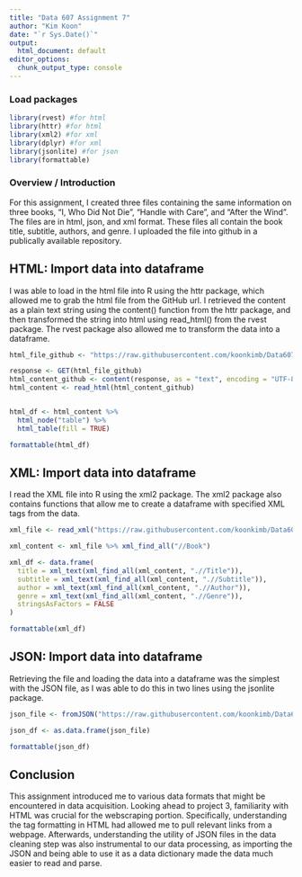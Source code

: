 ```yaml
---
title: "Data 607 Assignment 7"
author: "Kim Koon"
date: "`r Sys.Date()`"
output:
  html_document: default
editor_options: 
  chunk_output_type: console
---
```


### Load packages

```r
library(rvest) #for html
library(httr) #for html
library(xml2) #for xml
library(dplyr) #for xml
library(jsonlite) #for json
library(formattable)
```

### Overview / Introduction

For this assignment, I created three files containing the same information on three books, "I, Who Did Not Die", "Handle with Care", and "After the Wind".  The files are in html, json, and xml format.  These files all contain the book title, subtitle, authors, and genre.  I uploaded the file into github in a publically available repository.

## HTML: Import data into dataframe 

I was able to load in the html file into R using the httr package, which allowed me to grab the html file from the GitHub url.  I retrieved the content as a plain text string using the content() function from the httr package, and then transformed the string into html using read_html() from the rvest package.  The rvest package also allowed me to transform the data into a dataframe.  

```r
html_file_github <- "https://raw.githubusercontent.com/koonkimb/Data607/main/Assignment%207/book.html"

response <- GET(html_file_github)
html_content_github <- content(response, as = "text", encoding = "UTF-8")
html_content <- read_html(html_content_github)


html_df <- html_content %>%
  html_node("table") %>%    
  html_table(fill = TRUE)

formattable(html_df)
```

## XML: Import data into dataframe 

I read the XML file into R using the xml2 package.  The xml2 package also contains functions that allow me to create a dataframe with specified XML tags from the data.  

```r
xml_file <- read_xml("https://raw.githubusercontent.com/koonkimb/Data607/main/Assignment%207/book.xml")

xml_content <- xml_file %>% xml_find_all("//Book")

xml_df <- data.frame(
  title = xml_text(xml_find_all(xml_content, ".//Title")),
  subtitle = xml_text(xml_find_all(xml_content, ".//Subtitle")),
  author = xml_text(xml_find_all(xml_content, ".//Author")),
  genre = xml_text(xml_find_all(xml_content, ".//Genre")),
  stringsAsFactors = FALSE
)

formattable(xml_df)
```

## JSON: Import data into dataframe 

Retrieving the file and loading the data into a dataframe was the simplest with the JSON file, as I was able to do this in two lines using the jsonlite package.

```r
json_file <- fromJSON("https://raw.githubusercontent.com/koonkimb/Data607/main/Assignment%207/book.json")

json_df <- as.data.frame(json_file)

formattable(json_df)
```

## Conclusion

This assignment introduced me to various data formats that might be encountered in data acquisition.  Looking ahead to project 3, familiarity with HTML was crucial for the webscraping portion.  Specifically, understanding the tag formatting in HTML had allowed me to pull relevant links from a webpage.  Afterwards, understanding the utility of JSON files in the data cleaning step was also instrumental to our data processing, as importing the JSON and being able to use it as a data dictionary made the data much easier to read and parse. 
